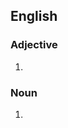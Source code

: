 {{also|nonhuman}}
==English==

===Adjective===
{{en-adj|-}}

# {{alternative spelling of|nonhuman|lang=en}}

===Noun===
{{en-noun}}

# {{alternative spelling of|nonhuman|lang=en}}